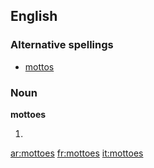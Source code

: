 ==English==

===Alternative spellings===
*[[mottos]]

===Noun===
'''mottoes'''

# {{plural of|[[motto]]}}

[[ar:mottoes]]
[[fr:mottoes]]
[[it:mottoes]]